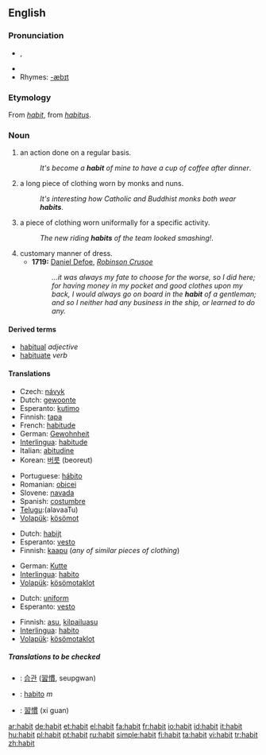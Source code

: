 {{wikipedia|dab=habit}}
==English==

===Pronunciation===
*{{IPA|/ˈhæbɪt/}}, {{SAMPA|/"h{bIt/}}
*{{audio|en-us-habit.ogg|Audio (US)}}
*Rhymes: [[Rhymes:English:-æbɪt|-æbɪt]]

===Etymology===
From {{OF.}} ''[[#French|habit]]'', from {{L.}} ''[[habitus]]''.

===Noun===
{{en-noun}}

# an action done on a regular basis.
#:''It's become a '''habit''' of mine to have a cup of coffee after dinner''.
# a long piece of clothing worn by monks and nuns.
#:''It's interesting how Catholic and Buddhist monks both wear '''habits'''''.
# a piece of clothing worn uniformally for a specific activity.
#:''The new riding '''habits''' of the team looked smashing!''.
# customary manner of dress.
#* '''1719:''' [[w:Daniel Defoe|Daniel Defoe]], ''[[w:Robinson Crusoe|Robinson Crusoe]]''
#*: ''...it was always my fate to choose for the worse, so I did here; for having money in my pocket and good clothes upon my back, I would always go on board in the '''habit''' of a gentleman; and so I neither had any business in the ship, or learned to do any.''


====Derived terms====
*[[habitual]] ''adjective''
*[[habituate]] ''verb''

====Translations====
{{trans-top|an action done on a regular basis}}
*Czech: [[návyk]] {{m}}
*Dutch: [[gewoonte]] {{f}}
*Esperanto: [[kutimo]]
*Finnish: [[tapa#Finnish|tapa]]
*French: [[habitude]] {{f}}
*German: [[Gewohnheit]] {{f}}
*[[Interlingua]]: [[habitude]]
*Italian: [[abitudine]] {{f}}
*Korean: [[버릇]] (beoreut)
{{trans-mid}}
*Portuguese: [[hábito]] {{m}}
*Romanian: [[obicei]] {{m}}
*Slovene: [[navada]] {{f}}
*Spanish: [[costumbre]] {{m}}
*[[Telugu]]:{{t|te|అలవాటు}}(alavaaTu)
*[[Volapük]]: [[kösömot]]
{{trans-bottom}}

{{trans-top|a long piece of clothing worn by monks and nuns}}
*Dutch: [[habijt]] {{n}}
*Esperanto: [[vesto]]
*Finnish: [[kaapu]] (''any of similar pieces of clothing'')
{{trans-mid}}
*German: [[Kutte]]
*[[Interlingua]]: [[habito]]
*[[Volapük]]: [[kösömotaklot]]
{{trans-bottom}}

{{trans-top|a piece of clothing worn uniformally for a specific activity}}
*Dutch: [[uniform]]
*Esperanto: [[vesto]]
{{trans-mid}}
*Finnish: [[asu#Finnish|asu]], [[kilpailuasu]]
*[[Interlingua]]: [[habito]]
*[[Volapük]]: [[kösömotaklot]]
{{trans-bottom}}

=====Translations to be checked=====
{{checktrans}}
{{top}}
*{{ttbc|Korean}}: [[습관]] ([[習慣]], seupgwan)
{{mid}}
*{{ttbc|Spanish}}: [[habito]] ''m''
*{{ttbc|Chinese}}: [[習慣]] (xi guan)
{{bottom}}

[[ar:habit]]
[[de:habit]]
[[et:habit]]
[[el:habit]]
[[fa:habit]]
[[fr:habit]]
[[io:habit]]
[[id:habit]]
[[it:habit]]
[[hu:habit]]
[[pl:habit]]
[[pt:habit]]
[[ru:habit]]
[[simple:habit]]
[[fi:habit]]
[[ta:habit]]
[[vi:habit]]
[[tr:habit]]
[[zh:habit]]
